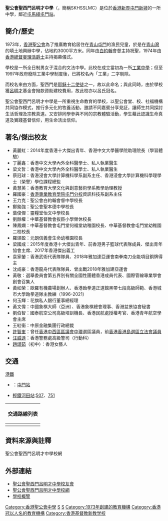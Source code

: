 {{not|聖公會呂明才中學}}
{{Infobox_School
| name = 聖公會聖西門呂明才中學
| other_name=SKH St. Simon's Lui Ming Choi Secondary School
| image=[[File:SKHSSLMC_logo.png|150px]]<br>聖公會聖西門呂明才中學校徽<br>[[File:SKH_St.Simon's_Lui_Ming_Choi_Secondary_School_(Hong_Kong).jpg|250px]]<br>聖公會聖西門呂明才中學，前方道路為[[屯門鄉事會路|屯門鄉事會路]]
| motto= 勤有功（{{lang-la|Labor Omnia Vincit}}）
| established = 1973年
| religion = [[基督教|基督教]]
| type = [[津貼學校|津貼學校]]
| supervisor = 郭始基先生
| principal = 湯皓勛先生
| vice_principal = 謝素茵女士
| SA chairperson = 
| enrollment = 
| free_label =
| free_text = [http://www.facebook.com/group.php?gid=21193491672  聖公會聖西門呂明才中學校友會]
| location = [[屯門鄉事會路|屯門鄉事會路]]85號
| website = https://www.skhsslmc.edu.hk
|district=|telephone=|address=
|sc=
|cs=
}}
'''聖公會聖西門呂明才中學'''（{{lang-en|SKH St. Simon's Lui Ming Choi Secondary School}}，簡稱SKHSSLMC）是位於[[香港|香港]][[新界|新界]][[屯門新墟|屯門新墟]]的一所中學，鄰近[[屯馬綫|屯馬綫]][[屯門站_(屯馬綫)|屯門站]]。

==簡介/歷史==
1973年，[[香港聖公會|香港聖公會]]為了推廣教育給居住在[[青山_(香港)|青山]][[屯門|屯門]]的漁民兒童，於是在[[青山灣|青山灣]]的填土地興辦中學，佔地約3000平方米。同年由[[白約翰|白約翰]]會督主持祝聖，1974年由[[香港總督|香港總督]][[麥理浩|麥理浩]][[爵士|爵士]]主持揭幕儀式。

學校是一所全日制男女子混合的文法中學。此校在成立當初為一所[[工業中學|工業中學]]；但至1997年政府廢除工業中學制度後，已將校名內「工業」二字剔除。

而校名來由方面，聖西門是[[耶穌|耶穌]][[十二使徒|十二使徒]]之一，故以此命名；與此同時，由於學校獲[[呂明才|呂明才]]基金會撥款資助建校費用，故此校亦以呂氏冠名。

聖公會聖西門呂明才中學是一所重視生命教育的學校，以聖公會堂、校、社福機構共同協作模式，推行多元化的牧養活動，邀請不同嘉賓分享見証，讓師生共同探討生活哲理及宗教真道。又安排同學參與不同的宗教體驗活動，學生藉此認識生命真道及實踐基督信仰，用生命活出信仰。

==著名/傑出校友==
* 黃麗虹：2014年度香港十大傑出青年、香港中文大學醫學院助理院長（學習體驗）
* 丁麗鑫：香港中文大學內外全科醫學士、私人執業醫生
* 梁文哲：香港中文大學內外全科醫學士、私人執業醫生
* 蔡冠球：香港浸會大學計算機科學系副系主任、香港浸會大學計算機科學理學士（榮譽）學位課程總監
* 黃慧英：香港教育大學文化與創意藝術學系教學助理教授
* 羅國豪：[[香港專業教育學院屯門分校|香港專業教育學院屯門分校]]資訊科技系副系主任
* 王力克：聖公會白約翰會督中學校長
* 鄭銘強：聖公會聖本德中學校長
* 葉俊傑：靈糧堂怡文中學校長
* 劉餘權：中華基督教會拔臣小學榮休校長
* 陳鳳嫻：中華基督教會屯門堂何福堂幼稚園校長、中華基督教會屯門堂幼稚園二校校長
* 羅頌盈：元朗信義會生命幼稚園校長
* 梁國成：2015年度香港十大傑出青年、前香港男子籃球代表隊成員、傑出青年協會主席、2017年香港傑出義工
* 袁家鎣：香港武術代表隊隊員、2018年雅加達亞運會南拳南刀全能項目銅牌得主
* 沈成豪：香港龍舟代表隊隊員、曾出戰2018年雅加建亞運會
* 黃敬：選舉委員會第五界別有關全國性團體香港成員代表、國際管線專業學會創會召集人 
* 黃如榮：歐羅有機農場創辦人、香港跆拳道正道館黑帶七段高級師範、香港城市大學跆拳道隊主教練（1996-2021）
* 何玉輝：花旗私人銀行董事總經理
* 黃文偉：中國象棋大師（亞洲）、香港象棋總會理事、香港盆景協會秘書
* 劉伯智：國泰航空公司高級培訓機長、香港民航處授權考官、香港青年航空學會主席
* 王紅衞：中原金融集團行政總裁
*[[許智峯|許智峯]]：曾任[[香港|香港]][[中西區區議會|中西區區議會]][[中環_(選區)|中環]]選區議員，前[[香港|香港]][[香港島選區|香港島選區]][[香港立法會議員|立法會議員]]
*[[汪威遜|汪威遜]]：香港警務處高級警司（行動科）
*[[趙頌茹|趙頌茹]]（初中）：香港女藝人

==交通==
;[[港鐵|港鐵]]
*{{港鐵路線標誌|TML}}：[[屯門站_(屯馬綫)|屯門站]]
*[[香港輕鐵|輕鐵]][[河田站_(香港)|河田站]]:[[香港輕鐵507綫|507]]、[[香港輕鐵751、751P綫|751]]
{| class="mw-collapsible mw-collapsed wikitable" style="background:white; margin: 0 auto; width: auto;" 
! 交通路線列表
|-
|
{{九龍新界巴士簡單列表|62X}}
{{港鐵巴士簡單列表|K51}}
{{大嶼山巴士簡單列表|A33X}}
{{新界專線小巴簡單列表|40|42|43|43A|43B|43C|43S|45|46|46A|49S|610S}}
|}

==資料來源與註釋==
聖公會聖西門呂明才中學校網

==外部連結==
*[http://www.facebook.com/group.php?gid=21193491672 聖公會聖西門呂明才中學校友會]
*[http://www.skhsslmc.edu.hk/ 聖公會聖西門呂明才中學校網]{{Wayback|url=https://skhsslmc.edu.hk/tc/ |date=20210811220536 }}
*[https://www.chsc.hk/ssp2020/sch_detail.php?li_id=2&lang_id=2&chg_district_id=1&sch_id=295&return_page=sch_list.php%3Flang_id%3D2%26chg_district_id%3D1%26search_mode%3D%26frmMode%3Dpagebreak%26sort_id%3D-1%26district_id%3D17%26sch_type%3DAided 學校概覽]

{{香港聖公會院校}}
[[Category:香港聖公會中學|Category:香港聖公會中學]]
[[Category:屯門新墟|S]]
[[Category:屯門區中學|S]]
[[Category:1973年創建的教育機構|Category:1973年創建的教育機構]]
[[Category:香港冠以人名的教育機構|Category:香港冠以人名的教育機構]]
[[Category:香港基督教新教学校|Category:香港基督教新教学校]]